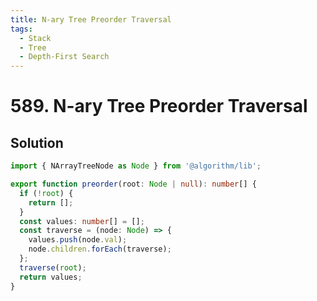 ```yaml
---
title: N-ary Tree Preorder Traversal
tags:
  - Stack
  - Tree
  - Depth-First Search
---
```


# 589. N-ary Tree Preorder Traversal

<Badges>
  <LevelBadge level="easy" />
  <TopicBadge name="Stack" slug="stack" />
  <TopicBadge name="Tree" slug="tree" />
  <TopicBadge name="Depth-First Search" slug="depth-first-search" />
</Badges>

## Solution

```typescript filename="solution.ts" copy
import { NArrayTreeNode as Node } from '@algorithm/lib';

export function preorder(root: Node | null): number[] {
  if (!root) {
    return [];
  }
  const values: number[] = [];
  const traverse = (node: Node) => {
    values.push(node.val);
    node.children.forEach(traverse);
  };
  traverse(root);
  return values;
}
```

<ProblemLink
  codingSite="leetcode"
  href="https://leetcode.com/problems/n-ary-tree-preorder-traversal"
  title="N-ary Tree Preorder Traversal"
/>
